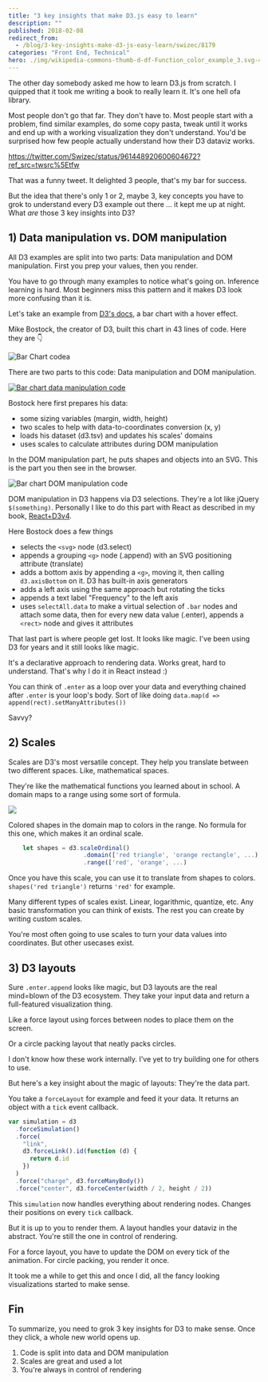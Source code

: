 ```yaml
---
title: "3 key insights that make D3.js easy to learn"
description: ""
published: 2018-02-08
redirect_from:
  - /blog/3-key-insights-make-d3-js-easy-learn/swizec/8179
categories: "Front End, Technical"
hero: ./img/wikipedia-commons-thumb-d-df-Function_color_example_3.svg-440px-Function_color_example_3.svg.png
---
```


The other day somebody asked me how to learn D3.js from scratch. I quipped that it took me writing a book to really learn it. It's one hell ofa library.

Most people don't go that far. They don't have to. Most people start with a problem, find similar examples, do some copy pasta, tweak until it works and end up with a working visualization they don't understand. You'd be surprised how few people actually understand how their D3 dataviz works.

https://twitter.com/Swizec/status/961448920600604672?ref_src=twsrc%5Etfw

That was a funny tweet. It delighted 3 people, that's my bar for success.

But the idea that there's only 1 or 2, maybe 3, key concepts you have to grok to understand every D3 example out there ... it kept me up at night. What _are_ those 3 key insights into D3?

## 1) Data manipulation vs. DOM manipulation

All D3 examples are split into two parts: Data manipulation and DOM manipulation. First you prep your values, then you render.

You have to go through many examples to notice what's going on. Inference learning is hard. Most beginners miss this pattern and it makes D3 look more confusing than it is.

Let's take an example from [D3's docs](https://github.com/d3/d3/wiki/Gallery), a bar chart with a hover effect.

Mike Bostock, the creator of D3, built this chart in 43 lines of code. Here they are 👇

![Bar Chart codea](https://swizec.com/wp-content/uploads/2018/02/barchartcode.png)

There are two parts to this code: Data manipulation and DOM manipulation.

[![Bar chart data manipulation code](https://swizec.com/wp-content/uploads/2018/02/barchartcode-data.png)](Bar)

Bostock here first prepares his data:

- some sizing variables (margin, width, height)
- two scales to help with data-to-coordinates conversion (x, y)
- loads his dataset (d3.tsv) and updates his scales' domains
- uses scales to calculate attributes during DOM manipulation

In the DOM manipulation part, he puts shapes and objects into an SVG. This is the part you then see in the browser.

![Bar chart DOM manipulation code](https://swizec.com/wp-content/uploads/2018/02/barchart-dom.png)

DOM manipulation in D3 happens via D3 selections. They're a lot like jQuery `$(something)`. Personally I like to do this part with React as described in my book, [React+D3v4](https://swizec.com/reactd3js).

Here Bostock does a few things

- selects the `<svg>` node (d3.select)
- appends a grouping `<g>` node (.append) with an SVG positioning attribute (translate)
- adds a bottom axis by appending a `<g>`, moving it, then calling `d3.axisBottom` on it. D3 has built-in axis generators
- adds a left axis using the same approach but rotating the ticks
- appends a text label "Frequency" to the left axis
- uses `selectAll.data` to make a virtual selection of `.bar` nodes and attach some data, then for every new data value (.enter), appends a `<rect>` node and gives it attributes

That last part is where people get lost. It looks like magic. I've been using D3 for years and it still looks like magic.

It's a declarative approach to rendering data. Works great, hard to understand. That's why I do it in React instead :)

You can think of `.enter` as a loop over your data and everything chained after `.enter` is your loop's body. Sort of like doing `data.map(d => append(rect).setManyAttributes())`

Savvy?

## 2) Scales

Scales are D3's most versatile concept. They help you translate between two different spaces. Like, mathematical spaces.

They're like the mathematical functions you learned about in school. A domain maps to a range using some sort of formula.

![](./img/wikipedia-commons-thumb-d-df-Function_color_example_3.svg-440px-Function_color_example_3.svg.png)

Colored shapes in the domain map to colors in the range. No formula for this one, which makes it an ordinal scale.

```javascript
    let shapes = d3.scaleOrdinal()
                     .domain(['red triangle', 'orange rectangle', ...)
                     .range(['red', 'orange', ...)
```

Once you have this scale, you can use it to translate from shapes to colors. `shapes('red triangle')` returns `'red'` for example.

Many different types of scales exist. Linear, logarithmic, quantize, etc. Any basic transformation you can think of exists. The rest you can create by writing custom scales.

You're most often going to use scales to turn your data values into coordinates. But other usecases exist.

## 3) D3 layouts

Sure `.enter.append` looks like magic, but D3 layouts are the real mind=blown of the D3 ecosystem. They take your input data and return a full-featured visualization thing.

Like a force layout using forces between nodes to place them on the screen.

Or a circle packing layout that neatly packs circles.

I don't know how these work internally. I've yet to try building one for others to use.

But here's a key insight about the magic of layouts: They're the data part.

You take a `forceLayout` for example and feed it your data. It returns an object with a `tick` event callback.

```javascript
var simulation = d3
  .forceSimulation()
  .force(
    "link",
    d3.forceLink().id(function (d) {
      return d.id
    })
  )
  .force("charge", d3.forceManyBody())
  .force("center", d3.forceCenter(width / 2, height / 2))
```

This `simulation` now handles everything about rendering nodes. Changes their positions on every `tick` callback.

But it is up to you to render them. A layout handles your dataviz in the abstract. You're still the one in control of rendering.

For a force layout, you have to update the DOM on every tick of the animation. For circle packing, you render it once.

It took me a while to get this and once I did, all the fancy looking visualizations started to make sense.

## Fin

To summarize, you need to grok 3 key insights for D3 to make sense. Once they click, a whole new world opens up.

1.  Code is split into data and DOM manipulation
2.  Scales are great and used a lot
3.  You're always in control of rendering

